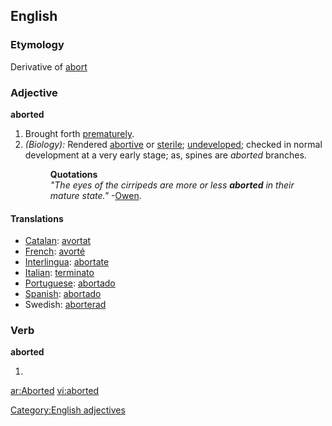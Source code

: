 ==English==

===Etymology===
Derivative of [[abort]]

===Adjective===
'''aborted'''
# Brought forth [[prematurely]].
# ''(Biology):'' Rendered [[abortive]] or [[sterile]]; [[undeveloped]]; checked in normal development at a very early stage; as, spines are ''aborted'' branches.
#:'''Quotations'''
#:''"The eyes of the cirripeds are more or less '''aborted''' in their mature state."''  -[[Owen]].

====Translations====
*[[Catalan]]: [[avortat]]
*[[French]]: [[avorté]]
*[[Interlingua]]: [[abortate]]
*[[Italian]]: [[terminato]]
*[[Portuguese]]: [[abortado]]
*[[Spanish]]: [[abortado]]
*Swedish: [[aborterad]]
[[Category:English adjectives]]
===Verb===
'''aborted'''
# {{past of|[[abort]]}}

[[ar:Aborted]]
[[vi:aborted]]